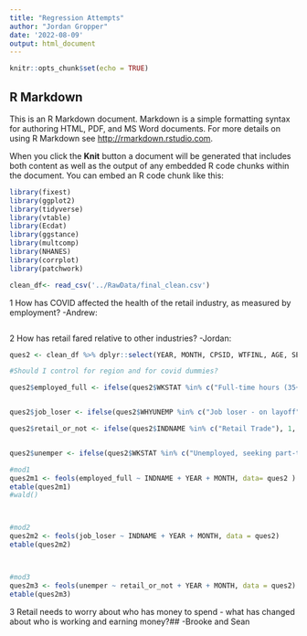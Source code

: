 ```yaml
---
title: "Regression Attempts"
author: "Jordan Gropper"
date: '2022-08-09'
output: html_document
---
```


```r
knitr::opts_chunk$set(echo = TRUE)
```

## R Markdown

This is an R Markdown document. Markdown is a simple formatting syntax for authoring HTML, PDF, and MS Word documents. For more details on using R Markdown see <http://rmarkdown.rstudio.com>.

When you click the **Knit** button a document will be generated that includes both content as well as the output of any embedded R code chunks within the document. You can embed an R code chunk like this:

```r
library(fixest)
library(ggplot2)
library(tidyverse)
library(vtable)
library(Ecdat)
library(ggstance)
library(multcomp)
library(NHANES)
library(corrplot)
library(patchwork)

```


```r
clean_df<- read_csv('../RawData/final_clean.csv')
```





1 How has COVID affected the health of the retail industry, as measured by employment?
-Andrew:
```r


```


2 How has retail fared relative to other industries?
-Jordan:
```r
ques2 <- clean_df %>% dplyr::select(YEAR, MONTH, CPSID, WTFINL, AGE, SEX, RACE, CLASSWKR, WHYUNEMP, WKSTAT, INDNAME, covid1_dummy, covid2_dummy, covid3_dummy)

#Should I control for region and for covid dummies?

ques2$employed_full <- ifelse(ques2$WKSTAT %in% c("Full-time hours (35+), usually full-time", "Full-time hours (35+), usually part-time for economic reasons", "Full-time hours (35+), usually part-time for non-economic reasons"), 1, 0)


ques2$job_loser <- ifelse(ques2$WHYUNEMP %in% c("Job loser - on layoff", "Other job loser"), 1, 0)

ques2$retail_or_not <- ifelse(ques2$INDNAME %in% c("Retail Trade"), 1, 0)


ques2$unemper <- ifelse(ques2$WKSTAT %in% c("Unemployed, seeking part-time work", "Unemployed, seeking full-time work"), 1, 0)

#mod1
ques2m1 <- feols(employed_full ~ INDNAME + YEAR + MONTH, data= ques2 )
etable(ques2m1) 
#wald()



#mod2
ques2m2 <- feols(job_loser ~ INDNAME + YEAR + MONTH, data = ques2)
etable(ques2m2)



#mod3
ques2m3 <- feols(unemper ~ retail_or_not + YEAR + MONTH, data = ques2)
etable(ques2m3)

```



3 Retail needs to worry about who has money to spend - what has changed about who is working and earning money?##
-Brooke and Sean
```r



```











































